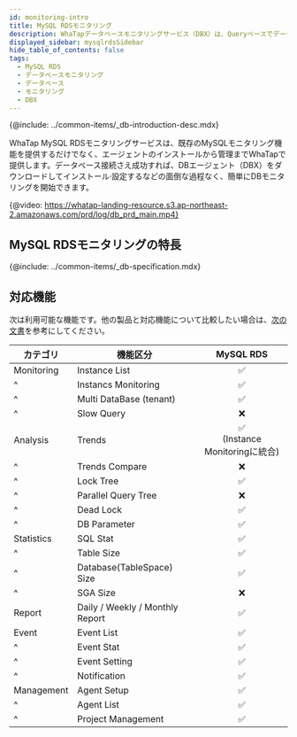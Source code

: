 ```yaml
---
id: monitoring-intro
title: MySQL RDSモニタリング
description: WhaTapデータベースモニタリングサービス（DBX）は、Queryベースでデータを収集し、性能モニタリングサービスを提供します。
displayed_sidebar: mysqlrdsSidebar
hide_table_of_contents: false
tags:
  - MySQL RDS
  - データベースモニタリング
  - データベース
  - モニタリング
  - DBX
---
```



{@include: ../common-items/_db-introduction-desc.mdx} 

WhaTap MySQL RDSモニタリングサービスは、既存のMySQLモニタリング機能を提供するだけでなく、エージェントのインストールから管理までWhaTapで提供します。データベース接続さえ成功すれば、DBエージェント（DBX）をダウンロードしてインストール·設定するなどの面倒な過程なく、簡単にDBモニタリングを開始できます。

{@video: https://whatap-landing-resource.s3.ap-northeast-2.amazonaws.com/prd/log/db_prd_main.mp4}

## MySQL RDSモニタリングの特長

<Xclude product='mysql-rds'>
  <CommonCont />
</Xclude>

<InDoc product='mysql-rds'>
  <RdsCont/>
</InDoc>

{@include: ../common-items/_db-specification.mdx}

## 対応機能

次は利用可能な機能です。他の製品と対応機能について比較したい場合は、[次の文書](../support-env#compare-db)を参考にしてください。

| カテゴリ       | 機能区分                            |                           MySQL RDS                          |
| ---------- | ------------------------------- | :----------------------------------------------------------: |
| Monitoring | Instance List                   |                <span class='emoji-ok'>✅</span>               |
| ^          | Instancs Monitoring             |                <span class='emoji-ok'>✅</span>               |
| ^          | Multi DataBase (tenant)         |                <span class='emoji-ok'>✅</span>               |
| ^          | Slow Query                      |                <span class='emoji-no'>❌</span>               |
| Analysis   | Trends                          | <span class='emoji-ok'>✅</span><br/>(Instance Monitoringに統合) |
| ^          | Trends Compare                  |                <span class='emoji-no'>❌</span>               |
| ^          | Lock Tree                       |                <span class='emoji-ok'>✅</span>               |
| ^          | Parallel Query Tree             |                <span class='emoji-no'>❌</span>               |
| ^          | Dead Lock                       |                <span class='emoji-ok'>✅</span>               |
| ^          | DB Parameter                    |                <span class='emoji-ok'>✅</span>               |
| Statistics | SQL Stat                        |                <span class='emoji-ok'>✅</span>               |
| ^          | Table Size                      |                <span class='emoji-ok'>✅</span>               |
| ^          | Database(TableSpace) Size       |                <span class='emoji-ok'>✅</span>               |
| ^          | SGA Size                        |                <span class='emoji-no'>❌</span>               |
| Report     | Daily / Weekly / Monthly Report |                <span class='emoji-ok'>✅</span>               |
| Event      | Event List                      |                <span class='emoji-ok'>✅</span>               |
| ^          | Event Stat                      |                <span class='emoji-ok'>✅</span>               |
| ^          | Event Setting                   |                <span class='emoji-ok'>✅</span>               |
| ^          | Notification                    |                <span class='emoji-ok'>✅</span>               |
| Management | Agent Setup                     |                <span class='emoji-ok'>✅</span>               |
| ^          | Agent List                      |                <span class='emoji-ok'>✅</span>               |
| ^          | Project Management              |                <span class='emoji-ok'>✅</span>               |
